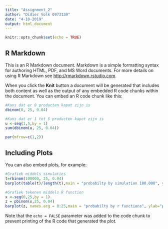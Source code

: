 ---
title: "Assignment_2"
author: "Didier Volk 0973139"
date: "4-10-2019"
output: html_document
---

```{r setup, include=FALSE}
knitr::opts_chunk$set(echo = TRUE)
```

## R Markdown

This is an R Markdown document. Markdown is a simple formatting syntax for authoring HTML, PDF, and MS Word documents. For more details on using R Markdown see <http://rmarkdown.rstudio.com>.

When you click the **Knit** button a document will be generated that includes both content as well as the output of any embedded R code chunks within the document. You can embed an R code chunk like this:

```{r product}
#Kans dat er 0 producten kapot zijn is
dbinom(0, 25, 0.04)

#Kans dat er 1 tot 5 producten kapot zijn is
u <-seq(1,5,by = 1)
sum(dbinom(u, 25, 0.04))

par(mfrow=c(1,2))

```

## Including Plots

You can also embed plots, for example:

```{r producten, echo=FALSE}
#Grafiek middels simulaties
t=rbinom(100000, 25, 0.04)
barplot(table(t)/length(t),main = "probabilty by simulation 100.000", ylab="probability", xlab="possible value", col = "blue")

#Grafiek tekenen middels R function
x <-seq(0,25,by = 1)
z = pbinom(x,25, 0.04)
barplot(z, names.arg = 0:25,main = "probabilty by r functions", ylab="probability", xlab="Possible values", col = "blue")
```

Note that the `echo = FALSE` parameter was added to the code chunk to prevent printing of the R code that generated the plot.

